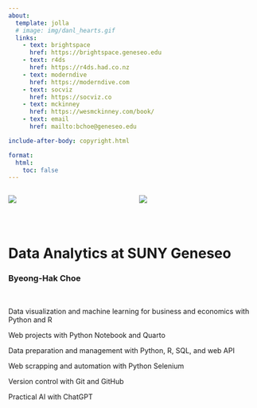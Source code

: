 ```yaml
---
about:
  template: jolla
  # image: img/danl_hearts.gif
  links:
    - text: brightspace
      href: https://brightspace.geneseo.edu
    - text: r4ds
      href: https://r4ds.had.co.nz
    - text: moderndive
      href: https://moderndive.com
    - text: socviz
      href: https://socviz.co
    - text: mckinney
      href: https://wesmckinney.com/book/
    - text: email
      href: mailto:bchoe@geneseo.edu

include-after-body: copyright.html

format: 
  html:
    toc: false
---
```



::: columns

::: column
![](img/danl-tiger.gif)
:::

::: column
![](img/econ-tiger.gif)

:::

:::

<br>

<!-- ````{=html} -->
<!-- <style>iframe{height: 800px; width: 800px}</style> -->
<!-- <iframe height="100%" width="100%" frameborder="no" -->
<!-- src="best-fitting.html"> -->
<!-- </iframe> -->
<!-- ```` -->

# Data Analytics at SUNY Geneseo
### Byeong-Hak Choe

<br>

Data visualization and machine learning for business and economics with Python and R
<br>

Web projects with Python Notebook and Quarto
<br>

Data preparation and management with Python, R, SQL, and web API 
<br>

Web scrapping and automation with Python Selenium
<br>

Version control with Git and GitHub 
<br>

Practical AI with ChatGPT

<!-- <div class="quarto-about-jolla"> -->
<!--   <!-- <img src="img/coding-tiger-1.png" class="about-image --> 
<!--   <!-- round " style="height: 10em; width: 10em;"> --> 
<!--  <main class="content" id="quarto-document-content"> -->


<!-- </main> -->
<!--   <hr class="about-sep"> -->
<!--    <div class="about-links"> -->
<!--   <a href="https://brightspace.geneseo.edu" class="about-link" rel="" target=""> -->
<!--      <span class="about-link-text">brightspace</span> -->
<!--   </a> -->
<!--   <a href="https://r4ds.had.co.nz" class="about-link" rel="" target=""> -->
<!--      <span class="about-link-text">r4ds</span> -->
<!--   </a> -->
<!--   <a href="https://moderndive.com" class="about-link" rel="" target=""> -->
<!--      <span class="about-link-text">moderndive</span> -->
<!--   </a> -->
<!--   <a href="https://socviz.co" class="about-link" rel="" target=""> -->
<!--      <span class="about-link-text">socviz</span> -->
<!--   </a> -->
<!--   <a href="https://wesmckinney.com/book/" class="about-link" rel="" target=""> -->
<!--      <span class="about-link-text">mckinney</span> -->
<!--   </a> -->
<!--   <a href="mailto:bchoe@geneseo.edu" class="about-link" rel="" target=""> -->
<!--      <span class="about-link-text">email</span> -->
<!--   </a> -->
<!-- </div> -->
<!-- </div> -->

